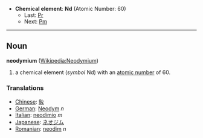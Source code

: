 *'''Chemical element''': '''Nd''' (Atomic Number: 60)
**Last: [[Praseodymium|Pr]]
**Next: [[Promethium|Pm]]
----
== Noun ==
'''neodymium''' ([[en:Neodymium|Wikipedia:Neodymium]])

# a chemical element (''symbol'' Nd) with an [[atomic number]] of 60.

===Translations===
*[[Chinese]]: [[釹]]
*[[German]]: [[Neodym]] ''n''
*[[Italian]]: [[neodimio]] ''m''
*[[Japanese]]: [[ネオジム]]
*[[Romanian]]: [[neodim]] ''n''